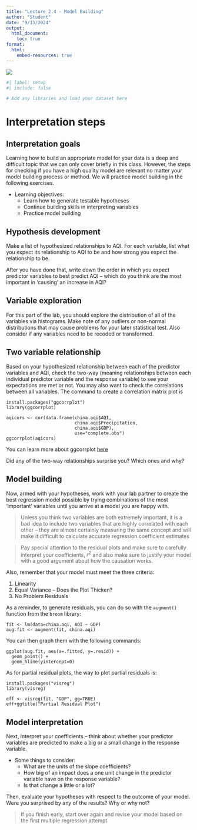 ```yaml
---
title: "Lecture 2.4 - Model Building"
author: "Student"
date: "9/13/2024"
output:
  html_document:
    toc: true
format: 
  html:
    embed-resources: true
---
```


![](china.aqi.png)

```r
#| label: setup
#| include: false

# Add any libraries and load your dataset here
```

# Interpretation steps

## Interpretation goals

Learning how to build an appropriate model for your data is a deep and difficult topic that we can only cover briefly in this class. However, the steps for checking if you have a high quality model are relevant no matter your model building process or method. We will practice model building in the following exercises.

-   Learning objectives:
    -   Learn how to generate testable hypotheses
    -   Continue building skills in interpreting variables
    -   Practice model building

## Hypothesis development

Make a list of hypothesized relationships to AQI. For each variable, list what you expect its relationship to AQI to be and how strong you expect the relationship to be.

After you have done that, write down the order in which you expect predictor variables to best predict AQI -- which do you think are the most important in 'causing' an increase in AQI?

## Variable exploration

For this part of the lab, you should explore the distribution of all of the variables via histograms. Make note of any outliers or non-normal distributions that may cause problems for your later statistical test. Also consider if any variables need to be recoded or transformed.

## Two variable relationship

Based on your hypothesized relationship between each of the predictor variables and AQI, check the two-way (meaning relationships between each individual predictor variable and the response variable) to see your expectations are met or not. You may also want to check the correlations between all variables. The command to create a correlation matrix plot is

```         
install.packages("ggcorrplot")
library(ggcorrplot)

aqicors <- cor(data.frame(china.aqi$AQI, 
                          china.aqi$Precipitation, 
                          china.aqi$GDP), 
                          use="complete.obs")
ggcorrplot(aqicors)
```

You can learn more about ggcorrplot [here](http://www.sthda.com/english/wiki/ggcorrplot-visualization-of-a-correlation-matrix-using-ggplot2)

Did any of the two-way relationships surprise you? Which ones and why?

## Model building

Now, armed with your hypotheses, work with your lab partner to create the best regression model possible by trying combinations of the most 'important' variables until you arrive at a model you are happy with.

> Unless you think two variables are both extremely important, it is a bad idea to include two variables that are highly correlated with each other -- they are almost certainly measuring the same concept and will make it difficult to calculate accurate regression coefficient estimates

> Pay special attention to the residual plots and make sure to carefully interpret your coefficients, $r^2$ and also make sure to justify your model with a good argument about how the causation works.

Also, remember that your model must meet the three criteria:

1.  Linearity
2.  Equal Variance -- Does the Plot Thicken?
3.  No Problem Residuals

As a reminder, to generate residuals, you can do so with the `augment()` function from the `broom` library:

```         
fit <- lm(data=china.aqi, AQI ~ GDP)
aug.fit <- augment(fit, china.aqi)
```

You can then graph them with the following commands:

```         
ggplot(aug.fit, aes(x=.fitted, y=.resid)) + 
  geom_point() + 
  geom_hline(yintercept=0)
```

As for partial residual plots, the way to plot partial residuals is:

```         
install.packages("visreg")
library(visreg)

eff <- visreg(fit, "GDP", gg=TRUE)
eff+ggtitle("Partial Residual Plot")
```

## Model interpretation

Next, interpret your coefficients -- think about whether your predictor variables are predicted to make a big or a small change in the response variable.

-   Some things to consider:
    -   What are the units of the slope coefficients?
    -   How big of an impact does a one unit change in the predictor variable have on the response variable?
    -   Is that change a little or a lot?

Then, evaluate your hypotheses with respect to the outcome of your model. Were you surprised by any of the results? Why or why not?

> If you finish early, start over again and revise your model based on the first multiple regression attempt
